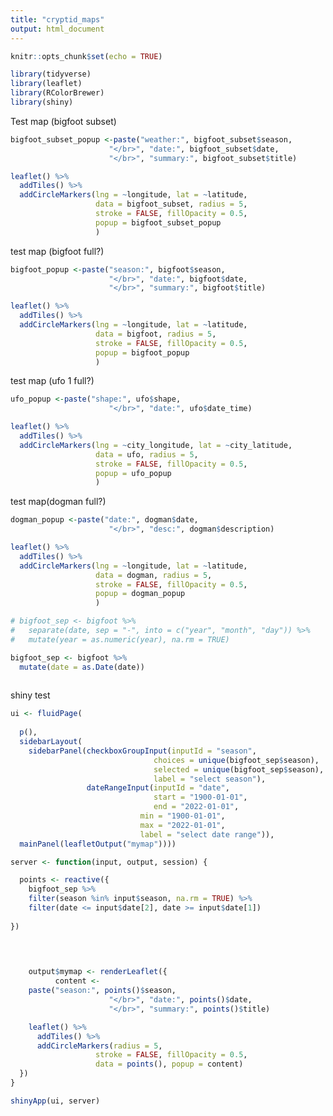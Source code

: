 ```yaml
---
title: "cryptid_maps"
output: html_document
---
```


```r
knitr::opts_chunk$set(echo = TRUE)
```

```r
library(tidyverse)
library(leaflet)
library(RColorBrewer)
library(shiny)
```

Test map (bigfoot subset)
```r
bigfoot_subset_popup <-paste("weather:", bigfoot_subset$season,
                      "</br>", "date:", bigfoot_subset$date,
                      "</br>", "summary:", bigfoot_subset$title)

leaflet() %>%
  addTiles() %>%
  addCircleMarkers(lng = ~longitude, lat = ~latitude, 
                   data = bigfoot_subset, radius = 5, 
                   stroke = FALSE, fillOpacity = 0.5, 
                   popup = bigfoot_subset_popup
                   )
```

test map (bigfoot full?)
```r
bigfoot_popup <-paste("season:", bigfoot$season,
                      "</br>", "date:", bigfoot$date,
                      "</br>", "summary:", bigfoot$title)

leaflet() %>%
  addTiles() %>%
  addCircleMarkers(lng = ~longitude, lat = ~latitude, 
                   data = bigfoot, radius = 5, 
                   stroke = FALSE, fillOpacity = 0.5, 
                   popup = bigfoot_popup
                   )
```
test map (ufo 1 full?)
```r
ufo_popup <-paste("shape:", ufo$shape,
                      "</br>", "date:", ufo$date_time)

leaflet() %>%
  addTiles() %>%
  addCircleMarkers(lng = ~city_longitude, lat = ~city_latitude, 
                   data = ufo, radius = 5, 
                   stroke = FALSE, fillOpacity = 0.5, 
                   popup = ufo_popup
                   )
```

test map(dogman full?)
```r
dogman_popup <-paste("date:", dogman$date,
                      "</br>", "desc:", dogman$description)

leaflet() %>%
  addTiles() %>%
  addCircleMarkers(lng = ~longitude, lat = ~latitude, 
                   data = dogman, radius = 5, 
                   stroke = FALSE, fillOpacity = 0.5, 
                   popup = dogman_popup
                   )
```

```r
# bigfoot_sep <- bigfoot %>%
#   separate(date, sep = "-", into = c("year", "month", "day")) %>%
#   mutate(year = as.numeric(year), na.rm = TRUE)

bigfoot_sep <- bigfoot %>%
  mutate(date = as.Date(date))
  
```

shiny test
```r
ui <- fluidPage(
  
  p(),
  sidebarLayout(
    sidebarPanel(checkboxGroupInput(inputId = "season",
                                choices = unique(bigfoot_sep$season),
                                selected = unique(bigfoot_sep$season),
                                label = "select season"), 
                 dateRangeInput(inputId = "date", 
                                start = "1900-01-01",
                                end = "2022-01-01",
                             min = "1900-01-01", 
                             max = "2022-01-01", 
                             label = "select date range")),
  mainPanel(leafletOutput("mymap"))))

server <- function(input, output, session) {

  points <- reactive({
    bigfoot_sep %>%
    filter(season %in% input$season, na.rm = TRUE) %>%
    filter(date <= input$date[2], date >= input$date[1])
  
})
  

  

    output$mymap <- renderLeaflet({
          content <- 
    paste("season:", points()$season,
                      "</br>", "date:", points()$date,
                      "</br>", "summary:", points()$title)

    leaflet() %>%
      addTiles() %>%
      addCircleMarkers(radius = 5, 
                   stroke = FALSE, fillOpacity = 0.5, 
                   data = points(), popup = content)
  })
}

shinyApp(ui, server)
```

